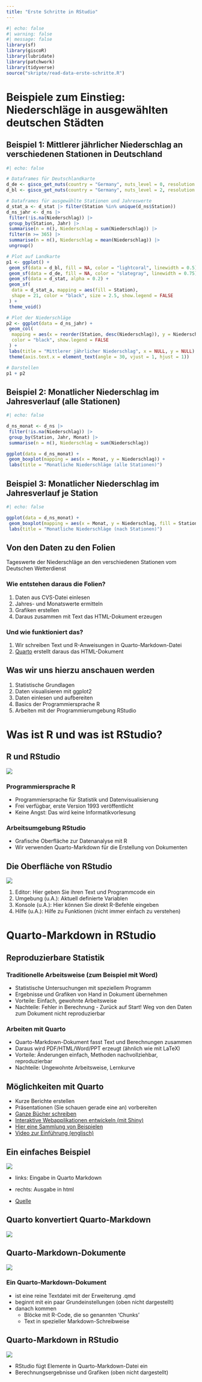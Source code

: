 ```yaml
---
title: "Erste Schritte in RStudio"
---
```



```r
#| echo: false
#| warning: false
#| message: false
library(sf)
library(giscoR)
library(lubridate)
library(patchwork)
library(tidyverse)
source("skripte/read-data-erste-schritte.R")
```


# Beispiele zum Einstieg: Niederschläge in ausgewählten deutschen Städten


## Beispiel 1: Mittlerer jährlicher Niederschlag an verschiedenen Stationen in Deutschland

```r
#| echo: false

# Dataframes für Deutschlandkarte
d_de <- gisco_get_nuts(country = "Germany", nuts_level = 0, resolution = 03)
d_bl <- gisco_get_nuts(country = "Germany", nuts_level = 2, resolution = 03)

# Dataframes für ausgewählte Stationen und Jahreswerte
d_stat_a <- d_stat |> filter(Station %in% unique(d_ns$Station))
d_ns_jahr <- d_ns |>
 filter(!is.na(Niederschlag)) |>
 group_by(Station, Jahr) |>
 summarise(n = n(), Niederschlag = sum(Niederschlag)) |>
 filter(n >= 365) |>
 summarise(n = n(), Niederschlag = mean(Niederschlag)) |>
 ungroup()

# Plot auf Landkarte
p1 <- ggplot() +
 geom_sf(data = d_bl, fill = NA, color = "lightcoral", linewidth = 0.5) +
 geom_sf(data = d_de, fill = NA, color = "slategray", linewidth = 0.75) +
 geom_sf(data = d_stat, alpha = 0.2) +
 geom_sf(
  data = d_stat_a, mapping = aes(fill = Station),
  shape = 21, color = "black", size = 2.5, show.legend = FALSE
 ) +
 theme_void()

# Plot der Niederschläge
p2 <- ggplot(data = d_ns_jahr) +
 geom_col(
  mapping = aes(x = reorder(Station, desc(Niederschlag)), y = Niederschlag, fill = Station),
  color = "black", show.legend = FALSE
 ) +
 labs(title = "Mittlerer jährlicher Niederschlag", x = NULL, y = NULL) +
 theme(axis.text.x = element_text(angle = 30, vjust = 1, hjust = 1))

# Darstellen
p1 + p2
```


## Beispiel 2: Monatlicher Niederschlag im Jahresverlauf (alle Stationen)

```r
#| echo: false

d_ns_monat <- d_ns |>
 filter(!is.na(Niederschlag)) |>
 group_by(Station, Jahr, Monat) |>
 summarise(n = n(), Niederschlag = sum(Niederschlag))

ggplot(data = d_ns_monat) +
 geom_boxplot(mapping = aes(x = Monat, y = Niederschlag)) +
 labs(title = "Monatliche Niederschläge (alle Stationen)")
```


## Beispiel 3: Monatlicher Niederschlag im Jahresverlauf je Station

```r
#| echo: false

ggplot(data = d_ns_monat) +
 geom_boxplot(mapping = aes(x = Monat, y = Niederschlag, fill = Station)) +
 labs(title = "Monatliche Niederschläge (nach Stationen)")
```


## Von den Daten zu den Folien

Tageswerte der Niederschläge an den verschiedenen Stationen vom Deutschen Wetterdienst

[]{.down20}

### Wie entstehen daraus die Folien? 

1. Daten aus CVS-Datei einlesen
1. Jahres- und Monatswerte ermitteln
1. Grafiken erstellen
1. Daraus zusammen mit Text das HTML-Dokument erzeugen

### Und wie funktioniert das?

1. Wir schreiben Text und R-Anweisungen in Quarto-Markdown-Datei
1. [Quarto](https://quarto.org) erstellt daraus das HTML-Dokument


## Was wir uns hierzu anschauen werden

[]{.down100}

1. Statistische Grundlagen
1. Daten visualisieren mit ggplot2
1. Daten einlesen und aufbereiten
1. Basics der Programmiersprache R
1. Arbeiten mit der Programmierumgebung RStudio


# Was ist R und was ist RStudio?

## R und RStudio

![](bilder/logos.svg)

### Programmiersprache R

- Programmiersprache für Statistik und Datenvisualisierung
- Frei verfügbar, erste Version 1993 veröffentlicht
- Keine Angst: Das wird keine Informatikvorlesung

### Arbeitsumgebung RStudio

- Grafische Oberfläche zur Datenanalyse mit R
- Wir verwenden Quarto-Markdown für die Erstellung von Dokumenten

## Die Oberfläche von RStudio

![](bilder/rstudio.svg)

1. Editor: Hier geben Sie ihren Text und Programmcode ein
1. Umgebung (u.A.): Aktuell definierte Variablen
1. Konsole (u.A.): Hier können Sie direkt R-Befehle eingeben
1. Hilfe (u.A.): Hilfe zu Funktionen (nicht immer einfach zu verstehen)

# Quarto-Markdown in RStudio

## Reproduzierbare Statistik

[]{.down20}

### Traditionelle Arbeitsweise (zum Beispiel mit Word)

- Statistische Untersuchungen mit speziellem Programm
- Ergebnisse und Grafiken von Hand in Dokument übernehmen
- Vorteile: Einfach, gewohnte Arbeitsweise
- Nachteile: Fehler in Berechnung - Zurück auf Start! Weg von den Daten zum Dokument nicht reproduzierbar

### Arbeiten mit Quarto

- Quarto-Markdown-Dokument fasst Text und Berechnungen zusammen
- Daraus wird PDF/HTML/Word/PPT erzeugt (ähnlich wie mit LaTeX)
- Vorteile: Änderungen einfach, Methoden nachvollziehbar, reproduzierbar
- Nachteile: Ungewohnte Arbeitsweise, Lernkurve

## Möglichkeiten mit Quarto

[]{.down100}

- Kurze Berichte erstellen
- Präsentationen (Sie schauen gerade eine an) vorbereiten
- [Ganze Bücher schreiben](https://r4ds.hadley.nz)
- [Interaktive Webapplikationen entwickeln (mit Shiny)](https://shiny.rstudio.com/gallery/)
- [Hier eine Sammlung von Beispielen](https://quarto.org/docs/gallery/)
- [Video zur Einführung (englisch)](https://youtu.be/_f3latmOhew?si=bGnCJk9dwSYG6cLK)

## Ein einfaches Beispiel

![](bilder/quarto-hello-world.png)

- links: Eingabe in Quarto Markdown
- rechts: Ausgabe in html

- [Quelle](https://quarto.org/docs/computations/r.html)

## Quarto konvertiert Quarto-Markdown

[]{.down140}

![](bilder/qmd-how-it-works.png)

## Quarto-Markdown-Dokumente

![](bilder/quarto-markdown.svg)

### Ein Quarto-Markdown-Dokument

- ist eine reine Textdatei mit der Erweiterung .qmd
- beginnt mit ein paar Grundeinstellungen (oben nicht dargestellt)
- danach kommen
  - Blöcke mit R-Code, die so genannten 'Chunks'
  - Text in spezieller Markdown-Schreibweise

## Quarto-Markdown in RStudio

![](bilder/quarto-markdown-rstudio.svg)

- RStudio fügt Elemente in Quarto-Markdown-Datei ein
- Berechnungsergebnisse und Grafiken (oben nicht dargestellt)
